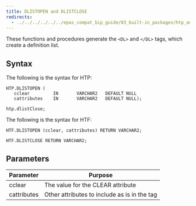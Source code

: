 ```yaml
---
title: DLISTOPEN and DLISTCLOSE
redirects:
  - ../../../../../../epas_compat_bip_guide/03_built-in_packages/htp_and_htf/dlistopen_and_dlistclose #generated for docs/epas/reorg-role-use-case-mode
---
```


These functions and procedures generate the `<DL>` and `</DL>` tags, which create a definition list.

## Syntax

The following is the syntax for HTP:

```
HTP.DLISTOPEN (
   cclear         IN       VARCHAR2   DEFAULT NULL
   cattributes    IN       VARCHAR2   DEFAULT NULL);

htp.dlistClose;
```

The following is the syntax for HTF:

```
HTF.DLISTOPEN (cclear, cattributes) RETURN VARCHAR2;

HTF.DLISTCLOSE RETURN VARCHAR2;
```

## Parameters

| Parameter | Purpose  |
| --------- | -------- |
| cclear | The value for the CLEAR attribute
| cattributes | Other attributes to include as is in the tag |
